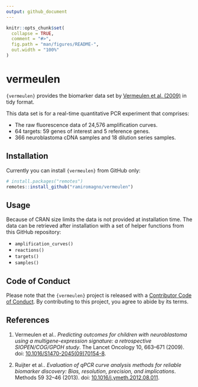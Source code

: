 ```yaml
---
output: github_document
---
```


<!-- README.md is generated from README.Rmd. Please edit that file -->

```r
knitr::opts_chunk$set(
  collapse = TRUE,
  comment = "#>",
  fig.path = "man/figures/README-",
  out.width = "100%"
)
```

# vermeulen

<!-- badges: start -->

<!-- badges: end -->

`{vermeulen}` provides the biomarker data set by [Vermeulen et al. (2009)](https://doi.org/10.1016/S1470-2045(09)70154-8) in tidy format.

This data set is for a real-time quantitative PCR experiment that comprises:

-   The raw fluorescence data of 24,576 amplification curves.
-   64 targets: 59 genes of interest and 5 reference genes.
-   366 neuroblastoma cDNA samples and 18 dilution series samples.

## Installation

Currently you can install `{vermeulen}` from GitHub only:

``` r
# install.packages("remotes")
remotes::install_github("ramiromagno/vermeulen")
```

## Usage

Because of CRAN size limits the data is not provided at installation time. The
data can be retrieved after installation with a set of helper functions from this
GitHub repository:

- `amplification_curves()`
- `reactions()`
- `targets()`
- `samples()`

## Code of Conduct

Please note that the `{vermeulen}` project is released with a [Contributor Code of Conduct](https://contributor-covenant.org/version/2/1/CODE_OF_CONDUCT.html). By contributing to this project, you agree to abide by its terms.

## References

1.  Vermeulen et al.. *Predicting outcomes for children with neuroblastoma using a multigene-expression signature: a retrospective SIOPEN/COG/GPOH study*. The Lancet Oncology 10, 663--671 (2009). doi: [10.1016/S1470-2045(09)70154-8](https://doi.org/10.1016/S1470-2045(09)70154-8).

2.  Ruijter et al.. *Evaluation of qPCR curve analysis methods for reliable biomarker discovery: Bias, resolution, precision, and implications*. Methods 59 32--46 (2013). doi: [10.1016/j.ymeth.2012.08.011](https://doi.org/10.1016/j.ymeth.2012.08.011).
